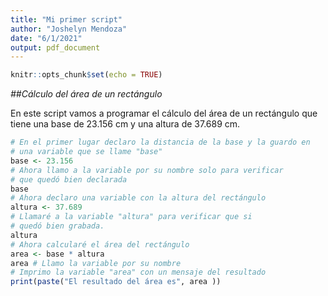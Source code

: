 ---
title: "Mi primer script"
author: "Joshelyn Mendoza"
date: "6/1/2021"
output: pdf_document
---

```{r setup, include=FALSE}
knitr::opts_chunk$set(echo = TRUE)
```

*##Cálculo del área de un rectángulo*

En este script vamos a programar el cálculo del área de un rectángulo que tiene una base de 23.156 cm y una altura de 37.689 cm.

```{r}
# En el primer lugar declaro la distancia de la base y la guardo en
# una variable que se llame "base"
base <- 23.156
# Ahora llamo a la variable por su nombre solo para verificar 
# que quedó bien declarada
base
# Ahora declaro una variable con la altura del rectángulo
altura <- 37.689
# Llamaré a la variable "altura" para verificar que si
# quedó bien grabada.
altura
# Ahora calcularé el área del rectángulo
area <- base * altura
area # Llamo la variable por su nombre
# Imprimo la variable "area" con un mensaje del resultado
print(paste("El resultado del área es", area ))
```

